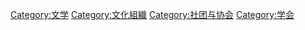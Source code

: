 [[Category:文学|Category:文学]]
[[Category:文化組織|Category:文化組織]]
[[Category:社团与协会|Category:社团与协会]]
[[Category:学会|Category:学会]]